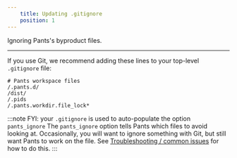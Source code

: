 ```yaml
---
    title: Updating .gitignore
    position: 1
---
```


Ignoring Pants's byproduct files.

---

If you use Git, we recommend adding these lines to your top-level `.gitignore` file:

```text title="title=".gitignore""
# Pants workspace files
/.pants.d/
/dist/
/.pids
/.pants.workdir.file_lock*
```

:::note FYI: your `.gitignore` is used to auto-populate the option `pants_ignore`
The `pants_ignore` option tells Pants which files to avoid looking at. Occasionally, you will want to ignore something with Git, but still want Pants to work on the file. See [Troubleshooting / common issues](../../using-pants/troubleshooting-common-issues/index.mdx) for how to do this.
:::
